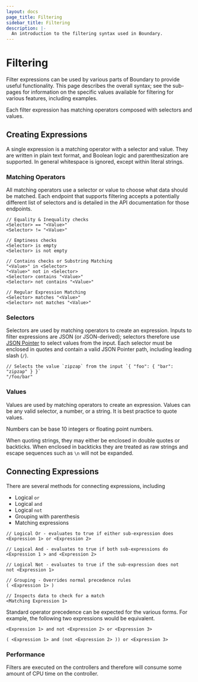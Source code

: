 ```yaml
---
layout: docs
page_title: Filtering
sidebar_title: Filtering
description: |-
  An introduction to the filtering syntax used in Boundary.
---
```


# Filtering

Filter expressions can be used by various parts of Boundary to provide useful
functionality. This page describes the overall syntax; see the sub-pages for
information on the specific values available for filtering for various features,
including examples.

Each filter expression has matching operators composed with selectors and
values.

## Creating Expressions

A single expression is a matching operator with a selector and value. They are
written in plain text format, and Boolean logic and parenthesization are
supported. In general whitespace is ignored, except within literal strings.

### Matching Operators

All matching operators use a selector or value to choose what data should be
matched. Each endpoint that supports filtering accepts a potentially different
list of selectors and is detailed in the API documentation for those endpoints.

```text
// Equality & Inequality checks
<Selector> == "<Value>"
<Selector> != "<Value>"

// Emptiness checks
<Selector> is empty
<Selector> is not empty

// Contains checks or Substring Matching
"<Value>" in <Selector>
"<Value>" not in <Selector>
<Selector> contains "<Value>"
<Selector> not contains "<Value>"

// Regular Expression Matching
<Selector> matches "<Value>"
<Selector> not matches "<Value>"
```

### Selectors

Selectors are used by matching operators to create an expression. Inputs to
filter expressions are JSON (or JSON-derived); selectors therefore use [JSON
Pointer](https://tools.ietf.org/html/rfc6901) to select values from the input.
Each selector must be enclosed in quotes and contain a valid JSON Pointer path,
including leading slash (`/`).

```text
// Selects the value `zipzap` from the input `{ "foo": { "bar": "zipzap" } }`
"/foo/bar"
```

### Values

Values are used by matching operators to create an expression. Values can be any
valid selector, a number, or a string. It is best practice to quote values.

Numbers can be base 10 integers or floating point numbers.

When quoting strings, they may either be enclosed in double quotes or backticks.
When enclosed in backticks they are treated as raw strings and escape sequences
such as `\n` will not be expanded.

## Connecting Expressions

There are several methods for connecting expressions, including

- Logical `or`
- Logical `and`
- Logical `not`
- Grouping with parenthesis
- Matching expressions

```text
// Logical Or - evaluates to true if either sub-expression does
<Expression 1> or <Expression 2>

// Logical And - evaluates to true if both sub-expressions do
<Expression 1 > and <Expression 2>

// Logical Not - evaluates to true if the sub-expression does not
not <Expression 1>

// Grouping - Overrides normal precedence rules
( <Expression 1> )

// Inspects data to check for a match
<Matching Expression 1>
```

Standard operator precedence can be expected for the various forms. For example,
the following two expressions would be equivalent.

```text
<Expression 1> and not <Expression 2> or <Expression 3>

( <Expression 1> and (not <Expression 2> )) or <Expression 3>
```

### Performance

Filters are executed on the controllers and therefore will consume some amount
of CPU time on the controller.
